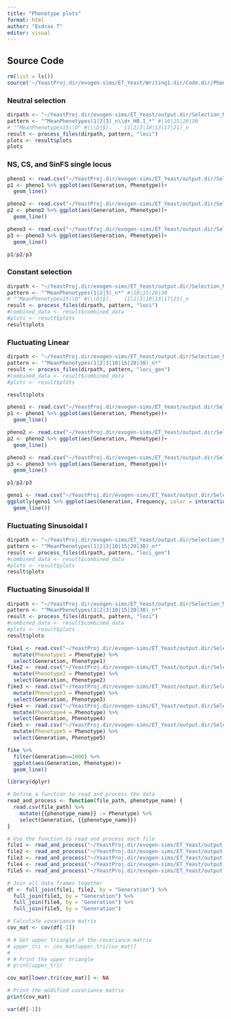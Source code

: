 ```yaml
---
title: "Phenotype plots"
format: html
author: "Esdras T"
editor: visual
---
```


## Source Code

```r
rm(list = ls())
source('~/YeastProj.dir/evogen-sims/ET_Yeast/Writing1.dir/Code.dir/PhenotypePlotCode.R')
```

### Neutral selection

```r
dirpath <- "~/YeastProj.dir/evogen-sims/ET_Yeast/output.dir/Selection_Models/WF.dir/NS.dir/"
pattern <- "^MeanPhenotypes(1|2|3)_n\\d+_H0.1_*" #|10|15|20|30
# "^MeanPhenotypes15\\D" #(\\D|$).    (1|2|3|10|13|17|21)_n
result <- process_files(dirpath, pattern, "loci")
plots <- result$plots
plots

```

### NS, CS, and SinFS single locus

```r
pheno1 <- read.csv("~/YeastProj.dir/evogen-sims/ET_Yeast/output.dir/Selection_Models/WF.dir/NS.dir/MeanPhenotypes1_n1_H0.8.csv")
p1 <- pheno1 %>% ggplot(aes(Generation, Phenotype))+
  geom_line()

pheno2 <- read.csv("~/YeastProj.dir/evogen-sims/ET_Yeast/output.dir/Selection_Models/WF.dir/CS.dir/MeanPhenotypes1_n1_H0.8SD2.csv")
p2 <- pheno2 %>% ggplot(aes(Generation, Phenotype))+
  geom_line()

pheno3 <- read.csv("~/YeastProj.dir/evogen-sims/ET_Yeast/output.dir/Selection_Models/WF.dir/SinFSGen.dir/MeanPhenotypes1_n1_H0.8SD2.csv")
p3 <- pheno3 %>% ggplot(aes(Generation, Phenotype))+
  geom_line()

p1/p2/p3
```

### Constant selection

```r
dirpath <- "~/YeastProj.dir/evogen-sims/ET_Yeast/output.dir/Selection_Models/WF.dir/CS.dir/"
pattern <- "^MeanPhenotypes(1|2|3)_n*" #|10|15|20|30
# "^MeanPhenotypes15\\D" #(\\D|$).    (1|2|3|10|13|17|21)_n
result <- process_files(dirpath, pattern, "loci")
#combined_data <- result$combined_data
#plots <- result$plots
result$plots

```

### Fluctuating Linear

```r
dirpath <- "~/YeastProj.dir/evogen-sims/ET_Yeast/output.dir/Selection_Models/WF.dir/LinFS.dir/"
pattern <- "^MeanPhenotypes(1|2|3|10|15|20|30)_n*"
result <- process_files(dirpath, pattern, "loci_gen")
#combined_data <- result$combined_data
#plots <- result$plots

result$plots

```

```r
pheno1 <- read.csv("~/YeastProj.dir/evogen-sims/ET_Yeast/output.dir/Selection_Models/WF.dir/LinFS.dir/MeanPhenotypes10_n1_H0.1SD1Gen10.csv")
p1 <- pheno1 %>% ggplot(aes(Generation, Phenotype))+
  geom_line()

pheno2 <- read.csv("~/YeastProj.dir/evogen-sims/ET_Yeast/output.dir/Selection_Models/WF.dir/LinFS.dir/MeanPhenotypes10_n1_H0.5SD1Gen10.csv")
p2 <- pheno2 %>% ggplot(aes(Generation, Phenotype))+
  geom_line()

pheno3 <- read.csv("~/YeastProj.dir/evogen-sims/ET_Yeast/output.dir/Selection_Models/WF.dir/LinFS.dir/MeanPhenotypes10_n1_H0.8SD1Gen10.csv")
p3 <- pheno3 %>% ggplot(aes(Generation, Phenotype))+
  geom_line()

p1/p2/p3
```

```r
geno1 <- read.csv("~/YeastProj.dir/evogen-sims/ET_Yeast/output.dir/Selection_Models/WF.dir/LinFS.dir/genome10_n10_H0.1SD4Gen10.csv")
ggplotly(geno1 %>% ggplot(aes(Generation, Frequency, color = interaction(Position,Effect), group = interaction(Position,Effect), linetypes = interaction(Position,Effect)))+
  geom_line())
```

### Fluctuating Sinusoidal I

```r
dirpath <- "~/YeastProj.dir/evogen-sims/ET_Yeast/output.dir/Selection_Models/WF.dir/SinFS.dir/"
pattern <- "^MeanPhenotypes(1|2|3|10|15|20|30)_n*"
result <- process_files(dirpath, pattern, "loci_gen")
#combined_data <- result$combined_data
#plots <- result$plots
result$plots


```

### Fluctuating Sinusoidal II

```r
dirpath <- "~/YeastProj.dir/evogen-sims/ET_Yeast/output.dir/Selection_Models/WF.dir/SinFSGen.dir/" 
pattern <- "^MeanPhenotypes(1|2|3|10|15|20|30)_n*" 
result <- process_files(dirpath, pattern, "loci") 
#combined_data <- result$combined_data 
#plots <- result$plots 
result$plots

```

```r
fike1 <- read.csv("~/YeastProj.dir/evogen-sims/ET_Yeast/output.dir/Selection_Models/WF.dir/LinFS.dir/MeanPhenotypes1_n1_H0.1SD1Gen10.csv") %>% 
  mutate(Phenotype1 = Phenotype) %>% 
  select(Generation, Phenotype1)
fike2 <- read.csv("~/YeastProj.dir/evogen-sims/ET_Yeast/output.dir/Selection_Models/WF.dir/LinFS.dir/MeanPhenotypes1_n10_H0.1SD1Gen10.csv") %>% 
  mutate(Phenotype2 = Phenotype) %>% 
  select(Generation, Phenotype2)
fike3 <- read.csv("~/YeastProj.dir/evogen-sims/ET_Yeast/output.dir/Selection_Models/WF.dir/LinFS.dir/MeanPhenotypes1_n70_H0.1SD1Gen10.csv") %>% 
  mutate(Phenotype3 = Phenotype) %>% 
  select(Generation, Phenotype3)
fike4 <- read.csv("~/YeastProj.dir/evogen-sims/ET_Yeast/output.dir/Selection_Models/WF.dir/LinFS.dir/MeanPhenotypes1_n100_H0.1SD1Gen10.csv") %>% 
  mutate(Phenotype4 = Phenotype) %>% 
  select(Generation, Phenotype4)
fike5 <- read.csv("~/YeastProj.dir/evogen-sims/ET_Yeast/output.dir/Selection_Models/WF.dir/LinFS.dir/MeanPhenotypes1_n300_H0.1SD1Gen10.csv") %>% 
  mutate(Phenotype5 = Phenotype) %>% 
  select(Generation, Phenotype5)

fike %>% 
  filter(Generation>=1000) %>% 
  ggplot(aes(Generation, Phenotype))+
  geom_line()
```

```r
library(dplyr)

# Define a function to read and process the data
read_and_process <- function(file_path, phenotype_name) {
  read.csv(file_path) %>%
    mutate({{phenotype_name}} := Phenotype) %>%
    select(Generation, {{phenotype_name}})
}

# Use the function to read and process each file
file1 <- read_and_process("~/YeastProj.dir/evogen-sims/ET_Yeast/output.dir/Selection_Models/WF.dir/LinFS.dir/MeanPhenotypes1_n1_H0.1SD1Gen10.csv", "Phenotype1")
file2 <- read_and_process("~/YeastProj.dir/evogen-sims/ET_Yeast/output.dir/Selection_Models/WF.dir/LinFS.dir/MeanPhenotypes1_n10_H0.1SD1Gen10.csv", "Phenotype2")
file3 <- read_and_process("~/YeastProj.dir/evogen-sims/ET_Yeast/output.dir/Selection_Models/WF.dir/LinFS.dir/MeanPhenotypes1_n70_H0.1SD1Gen10.csv", "Phenotype3")
file4 <- read_and_process("~/YeastProj.dir/evogen-sims/ET_Yeast/output.dir/Selection_Models/WF.dir/LinFS.dir/MeanPhenotypes1_n100_H0.1SD1Gen10.csv", "Phenotype4")
file5 <- read_and_process("~/YeastProj.dir/evogen-sims/ET_Yeast/output.dir/Selection_Models/WF.dir/LinFS.dir/MeanPhenotypes1_n300_H0.1SD1Gen10.csv", "Phenotype5")

# Join all data frames together
df <- full_join(file1, file2, by = "Generation") %>%
  full_join(file3, by = "Generation") %>%
  full_join(file4, by = "Generation") %>%
  full_join(file5, by = "Generation")

```

```r
# Calculate covariance matrix
cov_mat <- cov(df[-1])

# # Get upper triangle of the covariance matrix
# upper_tri <- cov_mat[upper.tri(cov_mat)]
# 
# # Print the upper triangle
# print(upper_tri)

cov_mat[lower.tri(cov_mat)] <- NA

# Print the modified covariance matrix
print(cov_mat)

```

```r
var(df[-1])
```
